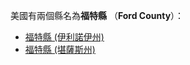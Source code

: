 美國有兩個縣名為'''福特縣''' （'''Ford County'''）：
* [[福特縣_(伊利諾伊州)|福特縣 (伊利諾伊州)]]
* [[福特縣_(堪薩斯州)|福特縣 (堪薩斯州)]]
{{disambig|F福特縣|Cat=三字县名消歧义}}